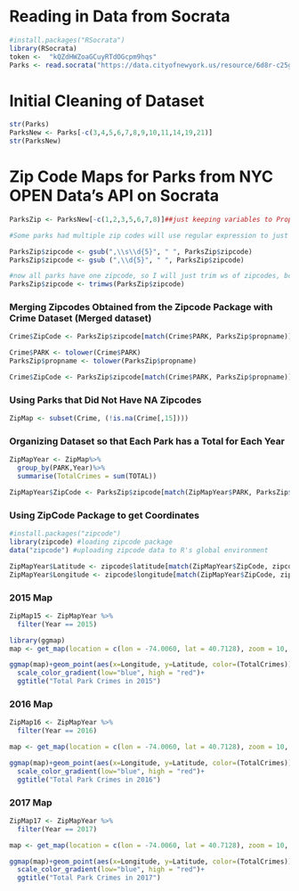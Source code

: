 # Reading in Data from Socrata 

```r
#install.packages("RSocrata")
library(RSocrata)
token <-  "kQZdHWZoaGCuyRTdOGcpm9hqs"
Parks <- read.socrata("https://data.cityofnewyork.us/resource/6d8r-c25g.json", app_token = token)
```

# Initial Cleaning of Dataset 

```r
str(Parks)
ParksNew <- Parks[-c(3,4,5,6,7,8,9,10,11,14,19,21)]
str(ParksNew)
```

# Zip Code Maps for Parks from NYC OPEN Data's API on Socrata 

```r
ParksZip <- ParksNew[-c(1,2,3,5,6,7,8)]##just keeping variables to Proper Names and ZipCode

#Some parks had multiple zip codes will use regular expression to just keep first zipcode, I know this isnt the best way, but this is a "rough" project 

ParksZip$zipcode <- gsub(",\\s\\d{5}", " ", ParksZip$zipcode)
ParksZip$zipcode <- gsub (",\\d{5}", " ", ParksZip$zipcode)

#now all parks have one zipcode, so I will just trim ws of zipcodes, bc they are funky 
ParksZip$zipcode <- trimws(ParksZip$zipcode)
```
### Merging Zipcodes Obtained from the Zipcode Package with Crime Dataset (Merged dataset)

```r
Crime$ZipCode <- ParksZip$zipcode[match(Crime$PARK, ParksZip$propname)]#okay initially this did not work because...the two datasets are in different cases 

Crime$PARK <- tolower(Crime$PARK)
ParksZip$propname <- tolower(ParksZip$propname)

Crime$ZipCode <- ParksZip$zipcode[match(Crime$PARK, ParksZip$propname)]#now it worked...obviously, there are still some missing values because not all parks were in the API 
``` 

### Using Parks that Did Not Have NA Zipcodes 

```r
ZipMap <- subset(Crime, (!is.na(Crime[,15])))
```

### Organizing Dataset so that Each Park has a Total for Each Year 

```r
ZipMapYear <- ZipMap%>%
  group_by(PARK,Year)%>%
  summarise(TotalCrimes = sum(TOTAL)) 

ZipMapYear$ZipCode <- ParksZip$zipcode[match(ZipMapYear$PARK, ParksZip$propname)]
```

### Using ZipCode Package to get Coordinates 

```r
#install.packages("zipcode")
library(zipcode) #loading zipcode package
data("zipcode") #uploading zipcode data to R's global environment

ZipMapYear$Latitude <- zipcode$latitude[match(ZipMapYear$ZipCode, zipcode$zip)]
ZipMapYear$Longitude <- zipcode$longitude[match(ZipMapYear$ZipCode, zipcode$zip)]
```

### 2015 Map 

```r
ZipMap15 <- ZipMapYear %>%
  filter(Year == 2015)

library(ggmap)
map <- get_map(location = c(lon = -74.0060, lat = 40.7128), zoom = 10, maptype = "hybrid", source = "google", color = "color")

ggmap(map)+geom_point(aes(x=Longitude, y=Latitude, color=(TotalCrimes)), data=ZipMap15, alpha=.5)+
  scale_color_gradient(low="blue", high = "red")+ 
  ggtitle("Total Park Crimes in 2015")
```

### 2016 Map

```r
ZipMap16 <- ZipMapYear %>%
  filter(Year == 2016)

map <- get_map(location = c(lon = -74.0060, lat = 40.7128), zoom = 10, maptype = "hybrid", source = "google", color = "color")

ggmap(map)+geom_point(aes(x=Longitude, y=Latitude, color=(TotalCrimes)), data=ZipMap16, alpha=.5)+
  scale_color_gradient(low="blue", high = "red")+ 
  ggtitle("Total Park Crimes in 2016")
```

### 2017 Map 

```r
ZipMap17 <- ZipMapYear %>%
  filter(Year == 2017)

map <- get_map(location = c(lon = -74.0060, lat = 40.7128), zoom = 10, maptype = "hybrid", source = "google", color = "color")

ggmap(map)+geom_point(aes(x=Longitude, y=Latitude, color=(TotalCrimes)), data=ZipMap17, alpha=.5)+
  scale_color_gradient(low="blue", high = "red")+ 
  ggtitle("Total Park Crimes in 2017")
```
